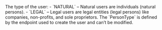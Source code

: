   
<ParamField body="PersonType" type="string">     
The type of the user:  
- `NATURAL` – Natural users are individuals (natural persons).  
- `LEGAL` – Legal users are legal entities (legal persons) like companies, non-profits, and sole proprietors.  
The `PersonType` is defined by the endpoint used to create the user and can’t be modified.  
</ParamField>